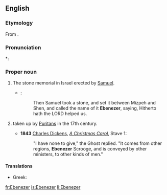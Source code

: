 ==English==
{{wikipedia}}
===Etymology===
From {{etyl|he}} {{term|אבן העזר|אֶבֶן הָעֵזֶר|stone of help|sc=Hebr|tr=éven-ha`éizer}}.

===Pronunciation===
*: {{rhymes|iːzə(r)}}

===Proper noun===
{{en-proper noun}}

# {{biblical}} The stone memorial in Israel erected by  [[Samuel]].
#* {{RQ:Authorized Version|1 Samuel|7|12}}:
#*: Then Samuel took a stone, and set it between Mizpeh and Shen, and called the name of it '''Ebenezer''', saying, Hitherto hath the LORD helped us.
# {{given name|male|from=Hebrew}} taken up by [[Puritans]] in the 17th century.
#* '''1843''' [[w:Charles Dickens|Charles Dickens]], ''[[s:A Christmas Carol|A Christmas Carol]]'', Stave 1:
#*: "I have none to give," the Ghost replied. "It comes from other regions, '''Ebenezer''' Scrooge, and is conveyed by other ministers, to other kinds of men."

====Translations====
{{trans-top|male given name}}
* Greek: {{t|el|Εμπενίζερ|tr=Ebenízer|sc=Grek}}
{{trans-mid}}
{{trans-bottom}}

[[fr:Ebenezer]]
[[is:Ebenezer]]
[[li:Ebenezer]]